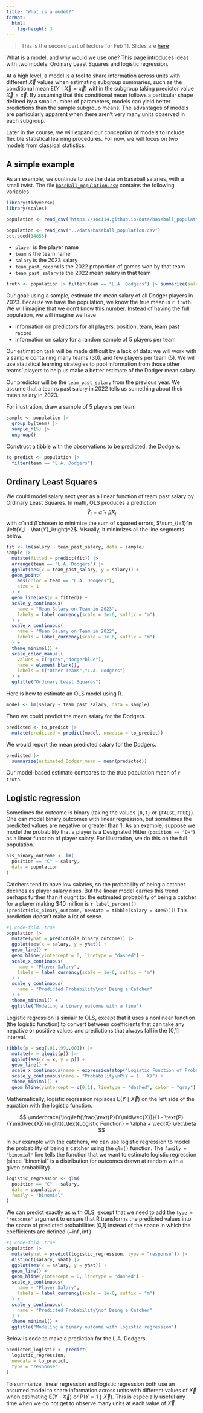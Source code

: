 ```yaml
---
title: "What is a model?"
format: 
  html:
    fig-height: 3
---
```


> This is the second part of lecture for Feb 11. Slides are [here](../slides/lec11b_what_is_a_model/lec11b_what_is_a_model.pdf)

<!-- > The reading with this class is [Berk 2020 Ch 1](https://link.springer.com/book/10.1007/978-3-030-40189-4) p. 1--5, stopping at paragraph ending "...is nonlinear." Then p. 14--17 "Model misspecification..." through "...will always be in play." -->

What is a model, and why would we use one? This page introduces ideas with two models: Ordinary Least Squares and logistic regression. 
<!-- Then, we discuss why we would use a model. -->

At a high level, a model is a tool to share information across units with different $\vec{X}$ values when estimating subgroup summaries, such as the conditional mean $\text{E}(Y\mid\vec{X} = \vec{x})$ within the subgroup taking predictor value $\vec{X} = \vec{x}$. By assuming that this conditional mean follows a particular shape defined by a small number of parameters, models can yield better predictions than the sample subgroup means. The advantages of models are particularly apparent when there aren't very many units observed in each subgroup.

Later in the course, we will expand our conception of models to include flexible statistical learning procedures. For now, we will focus on two models from classical statistics.

<!-- ::: columns -->

<!-- ::: {.column width="30%"} -->
<!-- {{< video https://www.youtube.com/embed/srf9eZ5lq68 >}} -->
<!-- ::: -->

<!-- ::: {.column width="30%"} -->
<!-- {{< video https://www.youtube.com/embed/3sHWUN-3pZE >}} -->
<!-- ::: -->

<!-- ::: {.column width="30%"} -->
<!-- {{< video https://www.youtube.com/embed/Pk6uNM74cKE >}} -->
<!-- ::: -->

<!-- ::: -->

## A simple example

As an example, we continue to use the data on baseball salaries, with a small twist. The file [`baseball_population.csv`](../data/baseball_population.csv) contains the following variables

```r
library(tidyverse)
library(scales)
```

```r
population <- read_csv("https://soc114.github.io/data/baseball_population.csv")
```
```r
population <- read_csv("../data/baseball_population.csv")
set.seed(14853)
```

- `player` is the player name
- `team` is the team name
- `salary` is the 2023 salary
- `team_past_record` is the 2022 proportion of games won by that team
- `team_past_salary` is the 2022 mean salary in that team

```r
truth <- population |> filter(team == "L.A. Dodgers") |> summarize(salary = mean(salary)) |> mutate(salary = label_dollar(scale = 1e-6, suffix = "m")(salary)) |> pull(salary)
```

Our goal: using a sample, estimate the mean salary of all Dodger players in 2023. Because we have the population, we know the true mean is `r truth`. We will imagine that we don't know this number. Instead of having the full population, we will imagine we have

* information on predictors for all players: position, team, team past record
* information on salary for a random sample of 5 players per team

Our estimation task will be made difficult by a lack of data: we will work with a sample containing many teams (30), and few players per team (5). We will use statistical learning strategies to pool information from those other teams' players to help us make a better estimate of the Dodger mean salary.

Our predictor will be the `team_past_salary` from the previous year. We assume that a team's past salary in 2022 tells us something about their mean salary in 2023.

For illustration, draw a sample of 5 players per team

```r
sample <- population |>
  group_by(team) |>
  sample_n(5) |>
  ungroup()
```

Construct a tibble with the observations to be predicted: the Dodgers.

```r
to_predict <- population |>
  filter(team == "L.A. Dodgers")
```

## Ordinary Least Squares

We could model salary next year as a linear function of team past salary by Ordinary Least Squares. In math, OLS produces a prediction
$$\hat{Y}_i = \hat\alpha + \hat\beta X_i$$ 
with $\hat\alpha$ and $\hat\beta$ chosen to minimize the sum of squared errors, $\sum_{i=1}^n \left(Y_i - \hat{Y}_i\right)^2$. Visually, it minimizes all the line segments below.

```r
fit <- lm(salary ~ team_past_salary, data = sample)
sample |>
  mutate(fitted = predict(fit)) |>
  arrange(team == "L.A. Dodgers") |>
  ggplot(aes(x = team_past_salary, y = salary)) +
  geom_point(
    aes(color = team == "L.A. Dodgers"),
    size = 1
  ) +
  geom_line(aes(y = fitted)) +
  scale_y_continuous(
    name = "Mean Salary on Team in 2023",
    labels = label_currency(scale = 1e-6, suffix = "m")
  ) +
  scale_x_continuous(
    name = "Mean Salary on Team in 2022",
    labels = label_currency(scale = 1e-6, suffix = "m")
  ) +
  theme_minimal() +
  scale_color_manual(
    values = c("gray","dodgerblue"),
    name = element_blank(),
    labels = c("Other Teams","L.A. Dodgers")
  ) +
  ggtitle("Ordinary Least Squares")
```

Here is how to estimate an OLS model using R.

```r
model <- lm(salary ~ team_past_salary, data = sample)
```

Then we could predict the mean salary for the Dodgers.
```r
predicted <- to_predict |>
  mutate(predicted = predict(model, newdata = to_predict))
```

We would report the mean predicted salary for the Dodgers.

```r
predicted |>
  summarize(estimated_Dodger_mean = mean(predicted))
```

Our model-based estimate compares to the true population mean of `r truth`.

## Logistic regression

Sometimes the outcome is binary (taking the values `{0,1}` or `{FALSE,TRUE}`). One can model binary outcomes with linear regression, but sometimes the predicted values are negative or greater than 1. As an example, suppose we model the probability that a player is a Designated Hitter (`position == "DH"`) as a linear function of player salary. For illustration, we do this on the full population.

```r
ols_binary_outcome <- lm(
  position == "C" ~ salary,
  data = population
)
```

Catchers tend to have low salaries, so the probability of being a catcher declines as player salary rises. But the linear model carries this trend perhaps further than it ought to: the estimated probability of being a catcher for a player making \$40 million is `r label_percent()(predict(ols_binary_outcome, newdata = tibble(salary = 40e6)))`! This prediction doesn't make a lot of sense.

```r
#| code-fold: true
population |>
  mutate(yhat = predict(ols_binary_outcome)) |>
  ggplot(aes(x = salary, y = yhat)) +
  geom_line() +
  geom_hline(yintercept = 0, linetype = "dashed") +
  scale_x_continuous(
    name = "Player Salary",
    labels = label_currency(scale = 1e-6, suffix = "m")
  ) +
  scale_y_continuous(
    name = "Predicted Probability\nof Being a Catcher"
  ) +
  theme_minimal() +
  ggtitle("Modeling a binary outcome with a line")
```

Logistic regression is simialr to OLS, except that it uses a nonlinear function (the logistic function) to convert between coefficients that can take any negative or positive values and predictions that always fall in the [0,1] interval.

```r
tibble(p = seq(.01,.99,.001)) |>
  mutate(x = qlogis(p)) |>
  ggplot(aes(x = x, y = p)) +
  geom_line() +
  scale_x_continuous(name = expression(atop("Logistic Function of Probability","e.g."~hat(alpha)+X*hat(beta)))) +
  scale_y_continuous(name = "Probability\nP(Y = 1 | X)") +
  theme_minimal() +
  geom_hline(yintercept = c(0,1), linetype = "dashed", color = "gray")
```

Mathematically, logistic regression replaces $\text{E}(Y\mid\vec{X})$ on the left side of the equation with the logistic function.

$$
\underbrace{\log\left(\frac{\text{P}(Y\mid\vec{X})}{1 - \text{P}(Y\mid\vec{X})}\right)}_\text{Logistic Function} = \alpha + \vec{X}'\vec\beta
$$

In our example with the catchers, we can use logistic regression to model the probability of being a catcher using the `glm()` function. The `family = "binomial"` line tells the function that we want to estimate logistic regression (since "binomial" is a distribution for outcomes drawn at random with a given probability).

```r
logistic_regression <- glm(
  position == "C" ~ salary,
  data = population,
  family = "binomial"
)
```

We can predict exactly as with OLS, except that we need to add the `type = "response"` argument to ensure that R transforms the predicted values into the space of predicted probabilities [0,1] instead of the space in which the coefficients are defined ($-\inf,\inf$).

```r
#| code-fold: true
population |>
  mutate(yhat = predict(logistic_regression, type = "response")) |>
  distinct(salary, yhat) |>
  ggplot(aes(x = salary, y = yhat)) +
  geom_line() +
  geom_hline(yintercept = 0, linetype = "dashed") +
  scale_x_continuous(
    name = "Player Salary",
    labels = label_currency(scale = 1e-6, suffix = "m")
  ) +
  scale_y_continuous(
    name = "Predicted Probability\nof Being a Catcher"
  ) +
  theme_minimal() +
  ggtitle("Modeling a binary outcome with logistic regression")
```

Below is code to make a prediction for the L.A. Dodgers.

```r
predicted_logistic <- predict(
  logistic_regression,
  newdata = to_predict,
  type = "response"
)
```

To summarize, linear regression and logistic regression both use an assumed model to share information across units with different values of $\vec{X}$ when estimating $\text{E}(Y\mid \vec{X})$ or $\text{P}(Y = 1\mid\vec{X})$. This is especially useful any time when we do not get to observe many units at each value of $\vec{X}$.

<!-- ## Why model? -->

<!-- Why would we use a model? One case where the need for a model is especiall -->

<!-- ## Penalized regression -->

<!-- Penalized regression is just like OLS, except that it prefers coefficient estimates that are closer to 0. This can reduce sampling variability. One penalized regression is ridge regression, which penalizes the sum of squared coefficients. In our example, it estimates the parameters to minimize -->

<!-- $$\underbrace{\sum_{i=1}^n \left(Y_i - \hat{Y}_i\right)^2}_\text{Squared Error} + \underbrace{\lambda\beta^2}_\text{Penalty}$$ -->

<!-- where the positive scalar penalty $\lambda$ encodes our preference for coefficients to be near zero. Otherwise, penalized regression is just like OLS! -->

<!-- The `gam()` function in the `mgcv` package will allow you to fit a ridge regression as follows. -->

<!-- ```{r, message = F, warning = F} -->
<!-- library(mgcv) -->
<!-- ``` -->

<!-- ```{r} -->
<!-- model <- gam( -->
<!--   salary ~ s(record, bs = "re"), -->
<!--   data = sample -->
<!-- ) -->
<!-- ``` -->

<!-- Predict the Dodger mean salary just as before, -->

<!-- ```{r} -->
<!-- to_predict |> -->
<!--   mutate(predicted = predict(model, newdata = to_predict)) -->
<!-- ``` -->

<!-- ## Splines -->

<!-- We may want to allow a nonlinear relationship between the predictor and the outcome. One way to do that is with splines, which estimate part of the model locally within regions of the predictor space separated by **knots**. The code below uses a linear spline with knots at 0.4 and 0.6. -->

<!-- ```{r} -->
<!-- library(splines) -->
<!-- model <- lm( -->
<!--   salary ~ bs(record, degree = 1, knots = c(.4,.6)), -->
<!--   data = sample -->
<!-- ) -->
<!-- ``` -->

<!-- ```{r, echo = F, fig.height = 2} -->
<!-- to_predict_all <- population |> -->
<!--   distinct(team, record, target_subgroup) -->
<!-- to_predict_all |> -->
<!--   mutate(fitted = predict(model, newdata = to_predict_all)) |> -->
<!--   ggplot(aes(x = record, y = fitted)) + -->
<!--   geom_line() + -->
<!--   geom_point(aes(color = target_subgroup), size = 2) + -->
<!--   scale_color_manual(values = c("black","dodgerblue")) + -->
<!--   theme_classic() + -->
<!--   theme(legend.position = "none") + -->
<!--   scale_y_continuous( -->
<!--     name = "Team Mean Salary", -->
<!--     labels = label_dollar(scale = 1e-6, suffix = "m"), -->
<!--     limits = c(0,10e6) -->
<!--   ) + -->
<!--   scale_x_continuous(name = "Past Team Win-Loss Record") -->
<!-- ``` -->

<!-- We can predict the Dodger mean salary just as before! -->

<!-- ```{r} -->
<!-- to_predict |> -->
<!--   mutate(predicted = predict(model, newdata = to_predict)) -->
<!-- ``` -->

<!-- ## Trees -->

<!-- Perhaps our response surface is bumpy, and poorly approximated by a smooth function. Decision trees search the predictor space for discrete places where the outcome changes, and assume that the response is flat within those regions. -->

<!-- ```{r} -->
<!-- library(rpart) -->
<!-- model <- rpart(salary ~ record, data = sample) -->
<!-- ``` -->

<!-- ```{r, echo = F, fig.height = 2} -->
<!-- to_predict_all |> -->
<!--   mutate(fitted = predict(model, newdata = to_predict_all)) |> -->
<!--   ggplot(aes(x = record, y = fitted)) + -->
<!--   geom_step() + -->
<!--   geom_point(aes(color = target_subgroup), size = 2) + -->
<!--   scale_color_manual(values = c("black","dodgerblue")) + -->
<!--   theme_classic() + -->
<!--   theme(legend.position = "none") + -->
<!--   scale_y_continuous( -->
<!--     name = "Team Mean Salary", -->
<!--     labels = label_dollar(scale = 1e-6, suffix = "m"), -->
<!--     limits = c(0,10e6) -->
<!--   ) + -->
<!--   scale_x_continuous(name = "Past Team Win-Loss Record") -->
<!-- ``` -->

<!-- Predict as in the other strategies. -->
<!-- ```{r} -->
<!-- to_predict |> -->
<!--   mutate(predicted = predict(model, newdata = to_predict)) -->
<!-- ``` -->

<!-- ## Conclusion -->

<!-- Statistical learning in this framing is all about -->

<!-- - we have a subgroup with few sampled units (the Dodgers) -->
<!-- - we want to use other units to help us learn -->
<!-- - our goal is to predict the population mean in the subgroup -->
